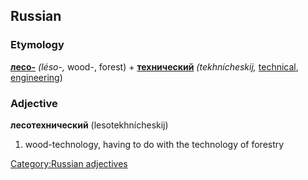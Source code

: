 ==Russian==
[[Category:Russian adjectives]]
===Etymology===
'''[[лесо-]]''' ''(léso-,'' wood-, forest) + '''[[технический]]''' ''(tekhnícheskij,'' [[technical]], [[engineering]])

===Adjective===
'''лесотехнический''' (lesotekhnícheskij)

# wood-technology, having to do with the technology of forestry